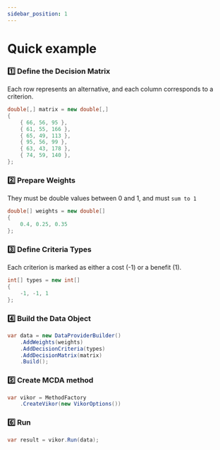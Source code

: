 ```yaml
---
sidebar_position: 1
---
```


# Quick example

### 1️⃣   Define the Decision Matrix
Each row represents an alternative, and each column corresponds to a criterion.
```csharp
double[,] matrix = new double[,]
{
    { 66, 56, 95 },
    { 61, 55, 166 },
    { 65, 49, 113 },
    { 95, 56, 99 },
    { 63, 43, 178 },
    { 74, 59, 140 },
};
```


### 2️⃣   Prepare Weights
They must be double values between 0 and 1, and must ``sum to 1``
```csharp
double[] weights = new double[]
{
    0.4, 0.25, 0.35
};
```
### 3️⃣   Define Criteria Types

Each criterion is marked as either a cost (-1) or a benefit (1).
```csharp
int[] types = new int[]
{
    -1, -1, 1
};
```

### 4️⃣  Build the Data Object
```csharp
var data = new DataProviderBuilder()
    .AddWeights(weights)
    .AddDecisionCriteria(types)
    .AddDecisionMatrix(matrix)
    .Build();
```

### 5️⃣  Create MCDA method
```csharp
var vikor = MethodFactory
    .CreateVikor(new VikorOptions())
```

### 6️⃣  Run
```csharp
var result = vikor.Run(data);
```